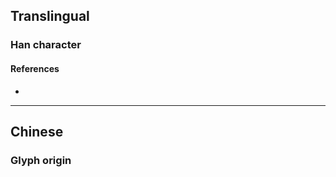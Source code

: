 {{also|導}}
{{character info/new}}
==Translingual==
{{stroke order|strokes=6}}

===Han character===
{{Han char|rn=41|rad=寸|as=03|sn=6|four=|canj=RUDI|ids=⿱[[巳]][[寸]]}}

====References====
* {{Han ref|kx=0293.331|hdz=10504.020|uh=5BFC|ud=23548}}

----

==Chinese==

===Glyph origin===
{{Han simp|導|f=道|t=巳}}
{{zh-see|導}}